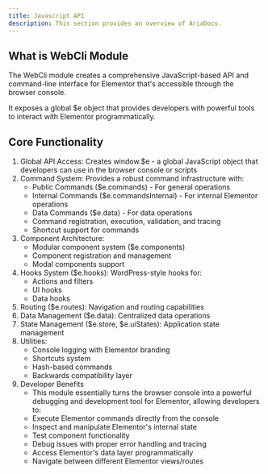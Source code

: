 ```yaml
---
title: Javascript API
description: This section provides an overview of AriaDocs.
---
```


## What is WebCli Module

The WebCli module creates a comprehensive JavaScript-based API and command-line
interface for Elementor that's accessible through the browser console.

It exposes a global $e object that provides developers with powerful tools to interact with Elementor programmatically.

## Core Functionality
1. Global API Access: Creates window.$e - a global JavaScript object that developers can use in the browser
console or scripts
2. Command System: Provides a robust command infrastructure with:
   - Public Commands ($e.commands) - For general operations
   - Internal Commands ($e.commandsInternal) - For internal Elementor operations
   - Data Commands ($e.data) - For data operations
   - Command registration, execution, validation, and tracing
   - Shortcut support for commands
3. Component Architecture:
   - Modular component system ($e.components)
   - Component registration and management
   - Modal components support
4. Hooks System ($e.hooks): WordPress-style hooks for:
   - Actions and filters
   - UI hooks
   - Data hooks
5. Routing ($e.routes): Navigation and routing capabilities
6. Data Management ($e.data): Centralized data operations
7. State Management ($e.store, $e.uiStates): Application state management
8. Utilities:
   - Console logging with Elementor branding
   - Shortcuts system
   - Hash-based commands
   - Backwards compatibility layer
9. Developer Benefits
   - This module essentially turns the browser console into a powerful debugging and development tool for Elementor, allowing developers to:
   - Execute Elementor commands directly from the console
   - Inspect and manipulate Elementor's internal state
   - Test component functionality
   - Debug issues with proper error handling and tracing
   - Access Elementor's data layer programmatically
   - Navigate between different Elementor views/routes

<Outlet path="/getting-started/javascript-api" />
